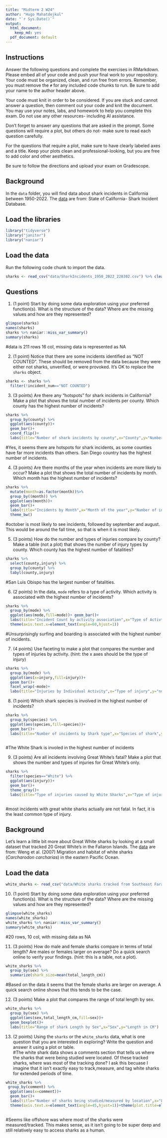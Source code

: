 ```yaml
---
title: "Midterm 2 W24"
author: "Hugo Mahatdejkul"
date: "`r Sys.Date()`"
output:
  html_document: 
    keep_md: yes
  pdf_document: default
---
```


## Instructions
Answer the following questions and complete the exercises in RMarkdown. Please embed all of your code and push your final work to your repository. Your code must be organized, clean, and run free from errors. Remember, you must remove the `#` for any included code chunks to run. Be sure to add your name to the author header above. 

Your code must knit in order to be considered. If you are stuck and cannot answer a question, then comment out your code and knit the document. You may use your notes, labs, and homework to help you complete this exam. Do not use any other resources- including AI assistance.  

Don't forget to answer any questions that are asked in the prompt. Some questions will require a plot, but others do not- make sure to read each question carefully.  

For the questions that require a plot, make sure to have clearly labeled axes and a title. Keep your plots clean and professional-looking, but you are free to add color and other aesthetics.  

Be sure to follow the directions and upload your exam on Gradescope.    

## Background
In the `data` folder, you will find data about shark incidents in California between 1950-2022. The [data](https://catalog.data.gov/dataset/shark-incident-database-california-56167) are from: State of California- Shark Incident Database.   

## Load the libraries
```r
library("tidyverse")
library("janitor")
library("naniar")
```

## Load the data
Run the following code chunk to import the data.
```r
sharks <- read_csv("data/SharkIncidents_1950_2022_220302.csv") %>% clean_names()
```

## Questions
1. (1 point) Start by doing some data exploration using your preferred function(s). What is the structure of the data? Where are the missing values and how are they represented?  
```r
glimpse(sharks)
names(sharks)
sharks %>% naniar::miss_var_summary()
summary(sharks)
```
#data is 211 rows 16 col, missing data is represented as NA


2. (1 point) Notice that there are some incidents identified as "NOT COUNTED". These should be removed from the data because they were either not sharks, unverified, or were provoked. It's OK to replace the `sharks` object.
```r
sharks <- sharks %>%
  filter(!incident_num=="NOT COUNTED")
```

3. (3 points) Are there any "hotspots" for shark incidents in California? Make a plot that shows the total number of incidents per county. Which county has the highest number of incidents?
```r
sharks %>%
  group_by(county) %>%
  ggplot(aes(county))+
  geom_bar()+
  coord_flip()+
  labs(title="Number of shark incidents by county",x="County",y="Number of Incidents")
```
#Yes, it seems there are hotspots for shark incidents, as some counties have far more incidents than others. San Diego country has the highest number of incidents.

4. (3 points) Are there months of the year when incidents are more likely to occur? Make a plot that shows the total number of incidents by month. Which month has the highest number of incidents?  
```r
sharks %>%
  mutate(month=as.factor(month))%>%
  group_by((month)) %>% 
  ggplot(aes(month))+
  geom_bar()+
  labs(title="Incidents by Month",x="Month of the year",y="Number of incidents")+
  theme_bw()

```
#october is most likely to see incidents, followed by september and august. This would be around the fall time, so that is when it is most likely.

5. (3 points) How do the number and types of injuries compare by county? Make a table (not a plot) that shows the number of injury types by county. Which county has the highest number of fatalities?  
```r
sharks %>%
  select(county,injury) %>%
  group_by(county) %>%
  tabyl(county,injury)
```
#San Luis Obispo has the largest number of fatalities.

6. (2 points) In the data, `mode` refers to a type of activity. Which activity is associated with the highest number of incidents?
```r
sharks %>%
  group_by(mode) %>%
  ggplot(aes(mode,fill=mode))+ geom_bar()+
  labs(title="Incident Count by activity association",x="Type of Activty",y="Number of incidents")+
  theme(axis.text.x=element_text(angle=60,hjust=1))
```
#Unsurprisingly surfing and boarding is associated with the highest number of incidents.

7. (4 points) Use faceting to make a plot that compares the number and types of injuries by activity. (hint: the x axes should be the type of injury) 
```r
sharks %>%
  group_by(mode) %>% 
  ggplot(aes(x=injury,fill=injury))+
  geom_bar()+
  facet_wrap(~mode)+
  labs(title="Injuries by Individual Activity",x="Type of injury",y="number of injuries sustained")
```

8. (1 point) Which shark species is involved in the highest number of incidents?  
```r
sharks %>%
  group_by(species) %>% 
  ggplot(aes(species,fill=species))+
  geom_bar()+
  labs(title="Number of incidents by Shark type",x="Species of shark",y="number of incidents")
  
```
#The White Shark is involed in the highest number of incidents

9. (3 points) Are all incidents involving Great White's fatal? Make a plot that shows the number and types of injuries for Great White's only.  
```r
sharks %>% 
  filter(species=="White") %>% 
  ggplot(aes(injury))+
  geom_bar()+
  theme_gray()+
  labs(title="Type of injuries caused by White Sharks",x="Type of injury",y="Number of Occurances")
  
```
#most incidents with great white sharks actually are not fatal. In fact, it is the least common type of injury.

## Background
Let's learn a little bit more about Great White sharks by looking at a small dataset that tracked 20 Great White's in the Fallaron Islands. The [data](https://link.springer.com/article/10.1007/s00227-007-0739-4) are from: Weng et al. (2007) Migration and habitat of white sharks (_Carcharodon carcharias_) in the eastern Pacific Ocean.

## Load the data
```r
white_sharks <- read_csv("data/White sharks tracked from Southeast Farallon Island, CA, USA, 1999 2004.csv", na = c("?", "n/a")) %>% clean_names()
```

10. (1 point) Start by doing some data exploration using your preferred function(s). What is the structure of the data? Where are the missing values and how are they represented?
```r
glimpse(white_sharks)
names(white_sharks)
white_sharks %>% naniar::miss_var_summary()
summary(white_sharks)
```
#20 rows, 10 col, with missing data as NA

11. (3 points) How do male and female sharks compare in terms of total length? Are males or females larger on average? Do a quick search online to verify your findings. (hint: this is a table, not a plot).  
```r
white_sharks %>% 
  group_by(sex) %>% 
  summarize(shark_size=mean(total_length_cm))

```
#Based on the data it seems that the female sharks are larger on average. A quick search online shows that this tends to be the case. 

12. (3 points) Make a plot that compares the range of total length by sex.
```r
white_sharks %>% 
  group_by(sex) %>% 
  ggplot(aes(sex,total_length_cm,fill=sex))+
  geom_boxplot()+
  labs(title="Range of shark Length by Sex",x="Sex",y="Length in CM")

```

13. (2 points) Using the `sharks` or the `white_sharks` data, what is one question that you are interested in exploring? Write the question and answer it using a plot or table.  
#The white shark data shows a comments section that tells us where the sharks that were being studied were located. Of these tracked sharks, where was most of the tracking done? I ask this becuase I imagine that it isn't exactly easy to track,measure, and tag white sharks for extended periods of time.
```r
white_sharks %>% 
 group_by(comment) %>%
  ggplot(aes(x=comment))+
  geom_bar()+
  labs(title="Number of sharks being studied/measured by location",x="Location/destination",y="Number of sharks")+
  theme(axis.text.x=element_text(angle=45,hjust=1))+theme(plot.title=element_text(size=rel(1.5),hjust=.5)) 
  
```
#Seems like offshore was where most of the sharks were measured/tracked. This makes sense, as it isn't going to be super deep and still relatively easy to access sharks as a human.

